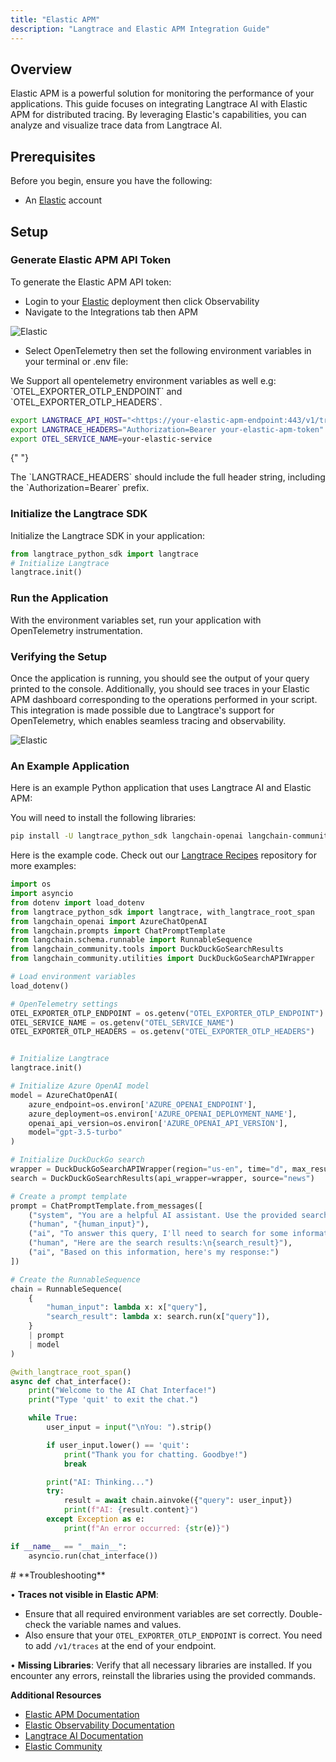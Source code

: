```yaml
---
title: "Elastic APM"
description: "Langtrace and Elastic APM Integration Guide"
---
```


## Overview

Elastic APM is a powerful solution for monitoring the performance of your applications. This guide focuses on integrating Langtrace AI with Elastic APM for distributed tracing. By leveraging Elastic's capabilities, you can analyze and visualize trace data from Langtrace AI.

## Prerequisites

Before you begin, ensure you have the following:

- An [Elastic](https://elastic.co/) account

## Setup

### Generate Elastic APM API Token

To generate the Elastic APM API token:

- Login to your [Elastic](https://cloud.elastic.co/) deployment then click Observability
- Navigate to the Integrations tab then APM

![Elastic](/images/elasticapm1.png)

- Select OpenTelemetry then set the following environment variables in your terminal or .env file:

<Note>
  We Support all opentelemetry environment variables as well e.g:
  `OTEL_EXPORTER_OTLP_ENDPOINT` and `OTEL_EXPORTER_OTLP_HEADERS`.
</Note>

```bash
export LANGTRACE_API_HOST="<https://your-elastic-apm-endpoint:443/v1/traces>"
export LANGTRACE_HEADERS="Authorization=Bearer your-elastic-apm-token"
export OTEL_SERVICE_NAME=your-elastic-service
```

{" "}

<Note>
  The `LANGTRACE_HEADERS` should include the full header string, including the
  `Authorization=Bearer` prefix.
</Note>

### Initialize the Langtrace SDK

Initialize the Langtrace SDK in your application:

```python
from langtrace_python_sdk import langtrace
# Initialize Langtrace
langtrace.init()
```

### **Run the Application**

With the environment variables set, run your application with OpenTelemetry instrumentation.

### **Verifying the Setup**

Once the application is running, you should see the output of your query printed to the console. Additionally, you should see traces in your Elastic APM dashboard corresponding to the operations performed in your script. This integration is made possible due to Langtrace's support for OpenTelemetry, which enables seamless tracing and observability.

![Elastic](/images/elasticapm2.png)

### **An Example Application**

Here is an example Python application that uses Langtrace AI and Elastic APM:

You will need to install the following libraries:

```bash
pip install -U langtrace_python_sdk langchain-openai langchain-community duckduckgo-search duckduckgo-search python-dotenv
```

Here is the example code. Check out our [Langtrace Recipes](https://github.com/Scale3-Labs/langtrace-recipes/tree/main/integrations/observability) repository for more examples:

<Accordion title="Example Langchain Chat Application">

```python
import os
import asyncio
from dotenv import load_dotenv
from langtrace_python_sdk import langtrace, with_langtrace_root_span
from langchain_openai import AzureChatOpenAI
from langchain.prompts import ChatPromptTemplate
from langchain.schema.runnable import RunnableSequence
from langchain_community.tools import DuckDuckGoSearchResults
from langchain_community.utilities import DuckDuckGoSearchAPIWrapper

# Load environment variables
load_dotenv()

# OpenTelemetry settings
OTEL_EXPORTER_OTLP_ENDPOINT = os.getenv("OTEL_EXPORTER_OTLP_ENDPOINT")
OTEL_SERVICE_NAME = os.getenv("OTEL_SERVICE_NAME")
OTEL_EXPORTER_OTLP_HEADERS = os.getenv("OTEL_EXPORTER_OTLP_HEADERS")


# Initialize Langtrace
langtrace.init()

# Initialize Azure OpenAI model
model = AzureChatOpenAI(
    azure_endpoint=os.environ['AZURE_OPENAI_ENDPOINT'],
    azure_deployment=os.environ['AZURE_OPENAI_DEPLOYMENT_NAME'],
    openai_api_version=os.environ['AZURE_OPENAI_API_VERSION'],
    model="gpt-3.5-turbo"
)

# Initialize DuckDuckGo search
wrapper = DuckDuckGoSearchAPIWrapper(region="us-en", time="d", max_results=2)
search = DuckDuckGoSearchResults(api_wrapper=wrapper, source="news")

# Create a prompt template
prompt = ChatPromptTemplate.from_messages([
    ("system", "You are a helpful AI assistant. Use the provided search results to answer the user's query."),
    ("human", "{human_input}"),
    ("ai", "To answer this query, I'll need to search for some information. Let me do that for you."),
    ("human", "Here are the search results:\n{search_result}"),
    ("ai", "Based on this information, here's my response:")
])

# Create the RunnableSequence
chain = RunnableSequence(
    {
        "human_input": lambda x: x["query"],
        "search_result": lambda x: search.run(x["query"]),
    }
    | prompt
    | model
)

@with_langtrace_root_span()
async def chat_interface():
    print("Welcome to the AI Chat Interface!")
    print("Type 'quit' to exit the chat.")

    while True:
        user_input = input("\nYou: ").strip()

        if user_input.lower() == 'quit':
            print("Thank you for chatting. Goodbye!")
            break

        print("AI: Thinking...")
        try:
            result = await chain.ainvoke({"query": user_input})
            print(f"AI: {result.content}")
        except Exception as e:
            print(f"An error occurred: {str(e)}")

if __name__ == "__main__":
    asyncio.run(chat_interface())
```

</Accordion>
# **Troubleshooting**

• **Traces not visible in Elastic APM**:

- Ensure that all required environment variables are set correctly. Double-check the variable names and values.
- Also ensure that your `OTEL_EXPORTER_OTLP_ENDPOINT` is correct. You need to add `/v1/traces` at the end of your endpoint.

• **Missing Libraries**: Verify that all necessary libraries are installed. If you encounter any errors, reinstall the libraries using the provided commands.

**Additional Resources**

- [Elastic APM Documentation](https://www.elastic.co/guide/en/apm/get-started/current/quick-start-overview.html)
- [Elastic Observability Documentation](https://www.elastic.co/guide/en/observability/current/index.html)
- [Langtrace AI Documentation](https://docs.langtrace.ai/)
- [Elastic Community](https://discuss.elastic.co/)
